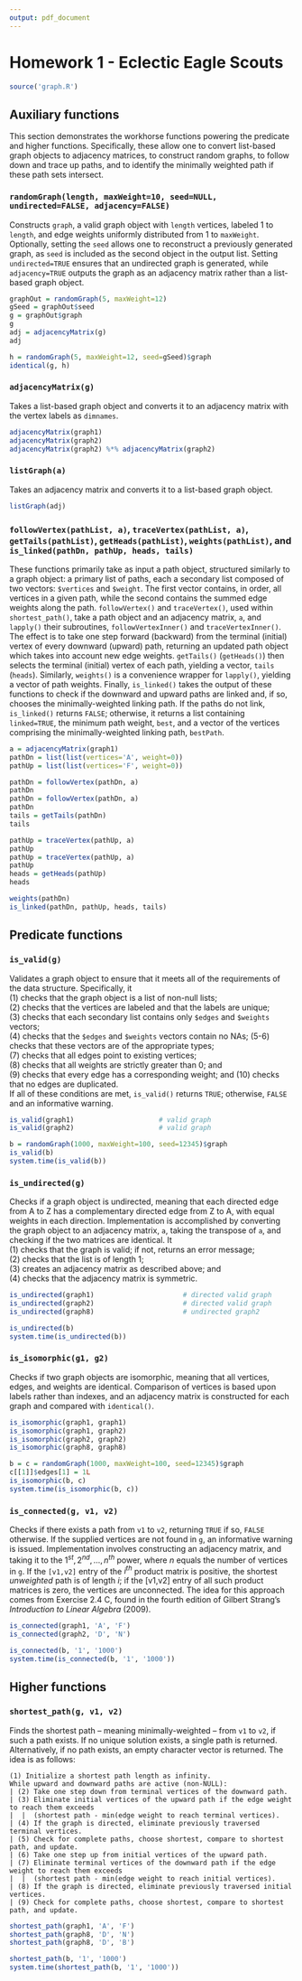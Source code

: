 ```yaml
---
output: pdf_document
---
```

Homework 1 - Eclectic Eagle Scouts
========================================================

```r
source('graph.R')
```

## Auxiliary functions
This section demonstrates the workhorse functions powering the predicate and higher functions. Specifically, these allow one to convert list-based graph objects to adjacency matrices, to construct random graphs, to follow down and trace up paths, and to identify the minimally weighted path if these path sets intersect.

### ```randomGraph(length, maxWeight=10, seed=NULL, undirected=FALSE, adjacency=FALSE)```
Constructs ```graph```, a valid graph object with ```length``` vertices, labeled 1 to ```length```, and edge weights uniformly distributed from 1 to ```maxWeight```. Optionally, setting the ```seed``` allows one to reconstruct a previously generated graph, as ```seed``` is included as the second object in the output list. Setting ```undirected=TRUE``` ensures that an undirected graph is generated, while ```adjacency=TRUE``` outputs the graph as an adjacency matrix rather than a list-based graph object.
```r
graphOut = randomGraph(5, maxWeight=12)
gSeed = graphOut$seed
g = graphOut$graph
g
adj = adjacencyMatrix(g)
adj

h = randomGraph(5, maxWeight=12, seed=gSeed)$graph
identical(g, h)
```

### ```adjacencyMatrix(g)```
Takes a list-based graph object and converts it to an adjacency matrix with the vertex labels as ```dimnames```. 
```r
adjacencyMatrix(graph1)
adjacencyMatrix(graph2)
adjacencyMatrix(graph2) %*% adjacencyMatrix(graph2)
```

### ```listGraph(a)```
Takes an adjacency matrix and converts it to a list-based graph object.
```r
listGraph(adj)
```

### ```followVertex(pathList, a)```, ```traceVertex(pathList, a)```, ```getTails(pathList)```, ```getHeads(pathList)```, ```weights(pathList)```, and ```is_linked(pathDn, pathUp, heads, tails)```
These functions primarily take as input a path object, structured similarly to a graph object: a primary list of paths, each a secondary list composed of two vectors: ```$vertices``` and ```$weight```. The first vector contains, in order, all vertices in a given path, while the second contains the summed edge weights along the path. ```followVertex()``` and ```traceVertex()```, used within ```shortest_path()```, take a path object and an adjacency matrix, ```a```, and ```lapply()``` their subroutines, ```followVertexInner()``` and ```traceVertexInner()```. The effect is to take one step forward (backward) from the terminal (initial) vertex of every downward (upward) path, returning an updated path object which takes into account new edge weights. ```getTails()``` (```getHeads()```) then selects the terminal (initial) vertex of each path, yielding a vector, ```tails``` (```heads```). Similarly, ```weights()``` is a convenience wrapper for ```lapply()```, yielding a vector of path weights. Finally, ```is_linked()``` takes the output of these functions to check if the downward and upward paths are linked and, if so, chooses the minimally-weighted linking path. If the paths do not link, ```is_linked()``` returns ```FALSE```; otherwise, it returns a list containing ```linked=TRUE```, the minimum path weight, ```best```, and a vector of the vertices comprising the minimally-weighted linking path, ```bestPath```.
```r
a = adjacencyMatrix(graph1)
pathDn = list(list(vertices='A', weight=0))
pathUp = list(list(vertices='F', weight=0))

pathDn = followVertex(pathDn, a)
pathDn
pathDn = followVertex(pathDn, a)
pathDn
tails = getTails(pathDn)
tails

pathUp = traceVertex(pathUp, a)
pathUp
pathUp = traceVertex(pathUp, a)
pathUp
heads = getHeads(pathUp)
heads

weights(pathDn)
is_linked(pathDn, pathUp, heads, tails)
```

## Predicate functions

### ```is_valid(g)```
Validates a graph object to ensure that it meets all of the requirements of the data structure. Specifically, it  
(1) checks that the graph object is a list of non-null lists;  
(2) checks that the vertices are labeled and that the labels are unique;  
(3) checks that each secondary list contains only ```$edges``` and ```$weights``` vectors;  
(4) checks that the ```$edges``` and ```$weights``` vectors contain no NAs;
(5-6) checks that these vectors are of the appropriate types;  
(7) checks that all edges point to existing vertices;  
(8) checks that all weights are strictly greater than 0; and  
(9) checks that every edge has a corresponding weight; and
(10) checks that no edges are duplicated.  
If all of these conditions are met, ```is_valid()``` returns ```TRUE```; otherwise, ```FALSE``` and an informative warning. 
```r
is_valid(graph1)                     # valid graph
is_valid(graph2)                     # valid graph

b = randomGraph(1000, maxWeight=100, seed=12345)$graph
is_valid(b)
system.time(is_valid(b))
```

### ```is_undirected(g)```
Checks if a graph object is undirected, meaning that each directed edge from A to Z has a complementary directed edge from Z to A, with equal weights in each direction. Implementation is accomplished by converting the graph object to an adjacency matrix, ```a```, taking the transpose of ```a```, and checking if the two matrices are identical. It    
(1) checks that the graph  is valid; if not, returns an error message;  
(2) checks that the list is of length 1;  
(3) creates an adjacency matrix as described above; and   
(4) checks that the adjacency matrix is symmetric.

```r
is_undirected(graph1)                      # directed valid graph
is_undirected(graph2)                      # directed valid graph
is_undirected(graph8)                      # undirected graph2

is_undirected(b)
system.time(is_undirected(b))
```

### ```is_isomorphic(g1, g2)```
Checks if two graph objects are isomorphic, meaning that all vertices, edges, and weights are identical. Comparison of vertices is based upon labels rather than indexes, and an adjacency matrix is constructed for each graph and compared with ```identical()```. 
```r
is_isomorphic(graph1, graph1)
is_isomorphic(graph1, graph2)
is_isomorphic(graph2, graph2)
is_isomorphic(graph8, graph8)

b = c = randomGraph(1000, maxWeight=100, seed=12345)$graph
c[[1]]$edges[1] = 1L
is_isomorphic(b, c)
system.time(is_isomorphic(b, c))
```

### ```is_connected(g, v1, v2)```
Checks if there exists a path from ```v1``` to ```v2```, returning ```TRUE``` if so, ```FALSE``` otherwise. If the supplied vertices are not found in ```g```, an informative warning is issued. Implementation involves constructing an adjacency matrix, and taking it to the $1^{st}, 2^{nd}, \dots, n^{th}$ power, where $n$ equals the number of vertices in ```g```. If the ```[v1,v2]``` entry of the $i^{th}$ product matrix is positive, the shortest *unweighted* path is of length $i$; if the [v1,v2] entry of all such product matrices is zero, the vertices are unconnected. The idea for this approach comes from Exercise 2.4 C, found in the fourth edition of Gilbert Strang's *Introduction to Linear Algebra* (2009). 
```r
is_connected(graph1, 'A', 'F')                                
is_connected(graph2, 'D', 'N')                                

is_connected(b, '1', '1000')
system.time(is_connected(b, '1', '1000'))
```

## Higher functions

### ```shortest_path(g, v1, v2)```
Finds the shortest path -- meaning minimally-weighted -- from ```v1``` to ```v2```, if such a path exists. If no unique solution exists, a single path is returned. Alternatively, if no path exists, an empty character vector is returned. The idea is as follows:  
```
(1) Initialize a shortest path length as infinity.   
While upward and downward paths are active (non-NULL):  
| (2) Take one step down from terminal vertices of the downward path.  
| (3) Eliminate initial vertices of the upward path if the edge weight to reach them exceeds  
|  |  (shortest path - min(edge weight to reach terminal vertices).  
| (4) If the graph is directed, eliminate previously traversed terminal vertices.  
| (5) Check for complete paths, choose shortest, compare to shortest path, and update.  
| (6) Take one step up from initial vertices of the upward path.  
| (7) Eliminate terminal vertices of the downward path if the edge weight to reach them exceeds  
|  |  (shortest path - min(edge weight to reach initial vertices).  
| (8) If the graph is directed, eliminate previously traversed initial vertices.  
| (9) Check for complete paths, choose shortest, compare to shortest path, and update.
```

```r
shortest_path(graph1, 'A', 'F')               
shortest_path(graph8, 'D', 'N')          
shortest_path(graph8, 'D', 'B')                 

shortest_path(b, '1', '1000')
system.time(shortest_path(b, '1', '1000'))
```
